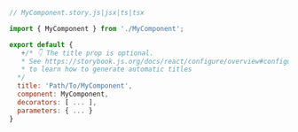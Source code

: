 ```js
// MyComponent.story.js|jsx|ts|tsx

import { MyComponent } from './MyComponent';

export default {
   +/* 👇 The title prop is optional.
   * See https://storybook.js.org/docs/react/configure/overview#configure-story-loading
   * to learn how to generate automatic titles
  */
  title: 'Path/To/MyComponent',
  component: MyComponent,
  decorators: [ ... ],
  parameters: { ... }
}
```